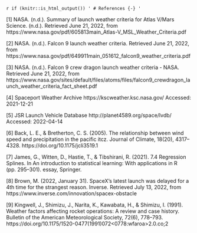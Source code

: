 `r if (knitr::is_html_output()) '
# References {-}
'`

[1]  NASA. (n.d.). Summary of launch weather criteria for Atlas V/Mars Science. (n.d.). Retrieved June 21, 2022, from https://www.nasa.gov/pdf/605813main_Atlas-V_MSL_Weather_Criteria.pdf 


[2] NASA. (n.d.). Falcon 9 launch weather criteria. Retrieved June 21, 2022, from https://www.nasa.gov/pdf/649911main_051612_falcon9_weather_criteria.pdf 


[3] NASA. (n.d.). Falcon 9 crew dragon launch weather criteria - NASA. Retrieved June 21, 2022, from https://www.nasa.gov/sites/default/files/atoms/files/falcon9_crewdragon_launch_weather_criteria_fact_sheet.pdf 


[4] Spaceport Weather Archive https://kscweather.ksc.nasa.gov/ Accessed: 2021-12-21


[5] JSR Launch Vehicle Database http://planet4589.org/space/lvdb/ Accessed: 2022-04-14


[6] Back, L. E., & Bretherton, C. S. (2005). The relationship between wind speed and precipitation in the pacific itcz. Journal of Climate, 18(20), 4317–4328. https://doi.org/10.1175/jcli3519.1 


[7] James, G., Witten, D., Hastie, T., &amp; Tibshirani, R. (2021). 7.4 Regression Splines. In An introduction to statistical learning: With applications in R (pp. 295–301). essay, Springer. 


[8] Brown, M. (2022, January 31). SpaceX's latest launch was delayed for a 4th time for the strangest reason. Inverse. Retrieved July 13, 2022, from https://www.inverse.com/innovation/spacex-obstacle 

[9] Kingwell, J., Shimizu, J., Narita, K., Kawabata, H., &amp; Shimizu, I. (1991). Weather factors affecting rocket operations: A review and case history. Bulletin of the American Meteorological Society, 72(6), 778–793. https://doi.org/10.1175/1520-0477(1991)072&lt;0778:wfaroa&gt;2.0.co;2 